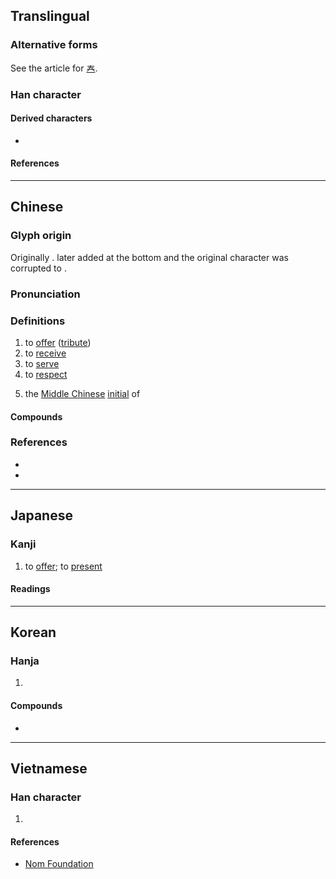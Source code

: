 {{also|秦|奏|泰}}
{{character info}}
==Translingual==
{{CJKV-forms|奉|奉|奉|奉}}

===Alternative forms===
See the article for [[𡗗]].

===Han character===
{{Han char|rn=37|rad=大|as=05|sn=8|four=50503|canj=QKQ|ids=⿱𡗗𰀁}}

====Derived characters====
* {{l|mul|[[俸]], [[唪]], [[埲]], [[𡞗]], [[淎]], [[𢔓]], [[𢜗]], [[捧]], [[𣈖]], [[䏾]], [[棒]], [[𣨞]], [[𤊡]], [[琫]], [[𨔐]], [[𪽙]], [[蜯]], [[𮘗]], [[㷯]], [[𫒩]], [[䩬]], [[䭰]], [[𩸮]], [[𪉪]], [[䳞]], [[菶]], [[𬕏]], [[𩃳]], [[𤷰]]}}

====References====
{{Han ref|kx=0251.020|dkj=05894|dj=0511.020|hdz=10531.050|uh=5949}}

----

==Chinese==
{{zh-forms|alt=𠬻,𢱵,𣩌}}

===Glyph origin===
{{Han etym}}
Originally {{Han compound|丰|廾|c1=p|c2=s|ls=psc}}. {{lang|zh|手}} later added at the bottom and the original character was corrupted to {{lang|zh|𡗗}}.

===Pronunciation===
{{zh-pron
|m=fèng
|c=fung6
|h=pfs=fung;gd=fung4
|md=hông
|mn=qz:hǒng/tw,xm,zz:hōng
|mn-t=hong6
|mc=y
|oc=y
|ma=
|cat=v
}}

===Definitions===
{{zh-hanzi}}

# to [[offer]] ([[tribute]])
# to [[receive]]
# to [[serve]]
# to [[respect]]
# {{zh-div|母}} {{lb|zh|Chinese linguistics}} the [[Middle Chinese]] [[initial]] of {{ltc-l|奉}}

====Compounds====
{{zh-der|奉獻|奉行|奉天|奉承|奉告|信奉|供奉|阿諛奉承|趨奉|奉氂纓|奉客|奉詔|奉蘋蘩|奉事|奉義|奉委|奉酬|奉安|奉從|奉道齋僧|奉悉|奉轡|奉其正朔|奉贈|奉召|奉見|奉命唯謹|奉公|奉迓金蓮|奉持|奉諱|以一奉百|奉天承運|奉煩|奉還|奉牋|奉令承教|奉辭伐罪|奉訪|奉派|事奉|奉使|奉侍|奉調|奉時|奉迎|奉公不阿|奉祀|奉蒸嘗|奉令|奉厝|奉懇|崇奉|奉書|奉勞|廉潔奉公|屈意奉承|奉干|奉如神明|奉旨|奉酒|奉別|奉行故事|奉官|奉獻物|奉上|如奉綸音|奉餞|奉養|奉頭鼠竄|奉陪|奉送|奉辭|奉趙|奉請|奉被|奉藥|奉茶|奉若神明|奉獻箱|奉為楷模|奉為圭臬|奉求|奉此|奉檄|奉枕席|奉擾|奉拜|奉引|奉寧|奉土|奉命|奉勸|奉公正己|奉公執法|奉箕帚|奉承話|奉復|奉表|奉政大夫|奉祿|回奉|嗇己奉公|奉揚仁風|倍奉|奉璧|奉轂後車|侍奉|克己奉公|奉公守法|奉祠|祗奉|洗手奉職|敬奉|潔己奉公|案奉|無可奉告|承奉|砥節奉公|朝奉|直奉戰爭|發奉|滅私奉公|貢奉|陽奉陰違|自奉|阿諛趨奉|等因奉此|請奉|自奉甚儉|遵奉|進奉|趨炎奉勢|奉節|欠奉}}

===References===
* {{R:twedu|A00858}}
* {{R:yue:Hanzi}}

----

==Japanese==

===Kanji===
{{ja-kanji|grade=c|rs=大05}}

# to [[offer]]; to [[present#Verb|present]]

====Readings====
{{ja-readings
|goon=ぶ
|kanon=ほう
|kun=たてまつ-る, まつ-る, ほう-ずる
}}

----

==Korean==

===Hanja===
{{ko-hanja|[[받들다|받들]]|봉}}

# {{hanja form of|봉|to [[offer]]; to [[present]]}}

====Compounds====
* {{ko-l|봉사|[[attendance]], [[service]] to one's country or community|奉仕}}

----

==Vietnamese==

===Han character===
{{vi-readings|rs=大05|reading=phụng}}

# {{rfdef|vi|sort=大05}}

====References====
* [http://nomfoundation.org/common/nom_details.php?codepoint=5949 Nom Foundation]